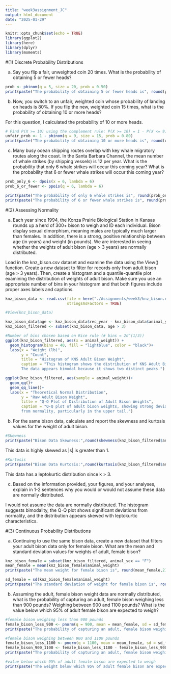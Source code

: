```yaml
---
title: "week3assignment_JC"
output: html_document
date: "2025-01-29"
---
```


```r
knitr::opts_chunk$set(echo = TRUE)
library(ggplot2)
library(here)
library(dplyr)
library(moments)
```

\#(1) Discrete Probability Distributions

a.  Say you flip a fair, unweighted coin 20 times. What is the probability of obtaining 5 or fewer heads?

```r
prob <- pbinom(q = 5, size = 20, prob = 0.50)
print(paste("The probability of obtaining 5 or fewer heads is", round(prob, 3)))
```

b.  Now, you switch to an unfair, weighted coin whose probability of landing on heads is 80%. If you flip the new, weighted coin 15 times, what is the probability of obtaining 10 or more heads?

For this question, I calculated the probability of 10 or more heads.

```r
# Find P(X >= 10) using the complement rule: P(X >= 10) = 1 - P(X <= 9)
unfair_prob <- 1 - pbinom(q = 9, size = 15, prob = 0.80)
print(paste("The probability of obtaining 10 or more heads is", round(unfair_prob, 3)))
```

c.  Many busy ocean shipping routes overlap with key whale migratory routes along the coast. In the Santa Barbara Channel, the mean number of whale strikes (by shipping vessels) is 12 per year. What is the probability that only 6 whale strikes will occur this coming year? What is the probability that 6 or fewer whale strikes will occur this coming year?

```r
prob_only_6 <- dpois(x = 6, lambda = 6)
prob_6_or_fewer <- ppois(q = 6, lambda = 6)

print(paste("The probability of only 6 whale strikes is", round(prob_only_6, 3)))
print(paste("The probability of 6 or fewer whale strikes is", round(prob_6_or_fewer, 3)))
```

\#(2) Assessing Normality

a.  Each year since 1994, the Konza Prairie Biological Station in Kansas rounds up a herd of 300+ bison to weigh and ID each individual. Bison display sexual dimorphism, meaning males are typically much larger than females. In addition, there is a strong, positive relationship between age (in years) and weight (in pounds). We are interested in seeing whether the weights of adult bison (age \> 3 years) are normally distributed.

Load in the knz_bison.csv dataset and examine the data using the View() function. Create a new dataset to filter for records only from adult bison (age \> 3 years). Then, create a histogram and a quantile-quantile plot examining the distribution of weights of adult bison. Make sure you use an appropriate number of bins in your histogram and that both figures include proper axes labels and captions.

```r
knz_bison_data <- read.csv(file = here("./Assignments/week3/knz_bison.csv"),
                           stringsAsFactors = TRUE)   

#View(knz_bison_data)

knz_bison_data$age <- knz_bison_data$rec_year - knz_bison_data$animal_yob
knz_bison_filtered <- subset(knz_bison_data, age > 3)

#Number of bins chosen based on Rice rule (# bins = 2n^(1/3))
ggplot(knz_bison_filtered, aes(x = animal_weight)) +
  geom_histogram(bins = 40, fill = "lightblue", color = "black")+
  labs(x = "Weight (lb)",
       y = "Count",
       title = "Histogram of KNS Adult Bison Weight",
       caption = "This histogram shows the distribution of KNS Adult Bison weight. 
       The data appears bimodal because it shows two distinct peaks.")
```

```r
ggplot(knz_bison_filtered, aes(sample = animal_weight))+
  geom_qq()+
  geom_qq_line()+
  labs(x = "Theoretical Normal Distribution",
       y = "Raw Adult Bison Weight",
       title = "Q-Q Plot of Distribution of Adult Bison Weights", 
       caption = "Q-Q plot of adult bison weights, showing strong deviations 
       from normality, particularly in the upper tail.")
```

b.  For the same bison data, calculate and report the skewness and kurtosis values for the weight of adult bison.

```r
#Skewness
print(paste("Bison Data Skewness:",round(skewness(knz_bison_filtered$animal_weight),2)))
```

This data is highly skewed as \|s\| is greater than 1.

```r
#Kurtosis
print(paste("Bison Data Kurtosis:",round(kurtosis(knz_bison_filtered$animal_weight),2)))
```

This data has a leptokurtic distribution since k \> 3.

c.  Based on the information provided, your figures, and your analyses, explain in 1-2 sentences why you would or would not assume these data are normally distributed.

I would not assume the data are normally distributed. The histogram suggests bimodality, the Q-Q plot shows significant deviations from normality, and the distribution appears skewed with leptokurtic characteristics.

\#(3) Continuous Probability Distributions

a.  Continuing to use the same bison data, create a new dataset that filters your adult bison data only for female bison. What are the mean and standard deviation values for weights of adult, female bison?

```r
knz_bison_female = subset(knz_bison_filtered, animal_sex == "F")
mean_female = mean(knz_bison_female$animal_weight)
print(paste("The mean weight for female bison is", round(mean_female,2), "lbs."))

sd_female = sd(knz_bison_female$animal_weight)
print(paste("The standard deviation of weight for female bison is", round(sd_female,2), "lbs."))
```

b.  Assuming the adult, female bison weight data are normally distributed, what is the probability of capturing an adult, female bison weighing less than 900 pounds? Weighing between 900 and 1100 pounds? What is the value below which 95% of adult female bison are expected to weigh?

```r
#female bison weighing less than 900 pounds
female_bison_less_900 <- pnorm(q = 900, mean = mean_female, sd = sd_female)
print(paste("The probability of capturing an adult, female bison weighing less than 900 pounds is", round(female_bison_less_900,2)))

#female bison weighing between 900 and 1100 pounds
female_bison_less_1100 <- pnorm(q = 1100, mean = mean_female, sd = sd_female)
female_bison_900_1100 <- female_bison_less_1100 - female_bison_less_900
print(paste("The probability of capturing an adult, female bison weighing between 900 and 1100 pounds is", round(female_bison_900_1100,2)))

#value below which 95% of adult female bison are expected to weigh
print(paste("The weight below which 95% of adult female bison are expected to weigh is", round(qnorm(p = 0.95, mean = mean_female, sd = sd_female),2), "lbs."))

```
